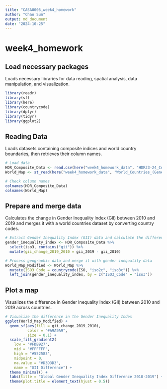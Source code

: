 ```yaml
---
title: "CASA0005_week4_homework"
author: "Chao Sun"
output: md_document
date: "2024-10-25"
---
```


# week4_homework

## Load necessary packages
Loads necessary libraries for data reading, spatial analysis, data manipulation, and visualization.
```r
library(readr)
library(sf)
library(here)
library(countrycode)
library(dplyr)
library(tidyr)
library(ggplot2)
```

## Reading Data
Loads datasets containing composite indices and world country boundaries, then retrieves their column names.
```r
# Load data
HDR_Composite_Data <- read.csv(here("week4_homework_data", "HDR23-24_Composite_indices_complete_time_series.csv"))
World_Map <- st_read(here("week4_homework_data", "World_Countries_(Generalized).geojson"))

# Check column names
colnames(HDR_Composite_Data)
colnames(World_Map)
```

## Prepare and merge data
Calculates the change in Gender Inequality Index (GII) between 2010 and 2019 and merges it with a world countries dataset by converting country codes.
```r
# Extract Gender Inequality Index (GII) data and calculate the difference between 2010 and 2019
gender_inequality_index <- HDR_Composite_Data %>%
  select(iso3, contains("gii")) %>%
  mutate(gii_change_2019_2010 = gii_2019 - gii_2010)

# Process geographic data and merge it with gender inequality data
World_Map_Modified <- World_Map %>%
  mutate(ISO3_Code = countrycode(ISO, "iso2c", "iso3c")) %>%
  left_join(gender_inequality_index, by = c("ISO3_Code" = "iso3"))
```

## Plot a map
Visualizes the difference in Gender Inequality Index (GII) between 2010 and 2019 across countries.
```r
# Visualize the difference in the Gender Inequality Index
ggplot(World_Map_Modified) + 
  geom_sf(aes(fill = gii_change_2019_2010), 
          color = "#A9A9A9",  
          size = 0.1) + 
  scale_fill_gradient2(
    low = "#FDB927", 
    mid = "#FFFFFF", 
    high = "#552583", 
    midpoint = 0, 
    na.value = "#D3D3D3", 
    name = "GII Difference") + 
  theme_minimal() + 
  labs(title = "Global Gender Inequality Index Difference 2010-2019") + 
  theme(plot.title = element_text(hjust = 0.5))
```